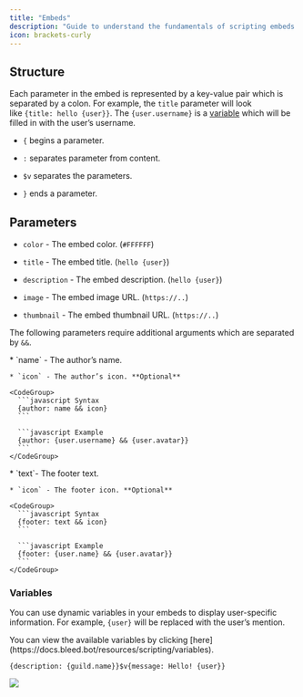 ```yaml
---
title: "Embeds"
description: "Guide to understand the fundamentals of scripting embeds."
icon: brackets-curly
---
```


## Structure

Each parameter in the embed is represented by a key-value pair which is separated by a colon. For example, the `title` parameter will look like `{title: hello {user}}`. The `{user.username}` is a [variable](https://docs.bleed.bot/resources/scripting/variables) which will be filled in with the user’s username.

* `{` begins a parameter.

* `:` separates parameter from content.

* `$v` separates the parameters.

* `}` ends a parameter.

## Parameters

* `color` - The embed color. (`#FFFFFF`)

* `title` - The embed title. (`hello {user}`)

* `description` - The embed description. (`hello {user}`)

* `image` - The embed image URL. (`https://..`)

* `thumbnail` - The embed thumbnail URL. (`https://..`)

The following parameters require additional arguments which are separated by `&&`.

<AccordionGroup>
  <Accordion title="Author" defaultOpen={false}>
    * `name` - The author’s name.

    * `icon` - The author’s icon. **Optional**

    <CodeGroup>
      ```javascript Syntax
      {author: name && icon}
      ```

      ```javascript Example
      {author: {user.username} && {user.avatar}}
      ```
    </CodeGroup>


  </Accordion>

  <Accordion title="Footer" defaultOpen={false}>
    * `text`- The footer text.

    * `icon` - The footer icon. **Optional**

    <CodeGroup>
      ```javascript Syntax
      {footer: text && icon}
      ```

      ```javascript Example
      {footer: {user.name} && {user.avatar}}
      ```
    </CodeGroup>


  </Accordion>
</AccordionGroup>

### Variables

You can use dynamic variables in your embeds to display user-specific information. For example, `{user}` will be replaced with the user’s mention.

<Info>
  You can view the available variables by clicking [here](https://docs.bleed.bot/resources/scripting/variables).
</Info>

```
{description: {guild.name}}$v{message: Hello! {user}}
```

![](/images/createembed.png)